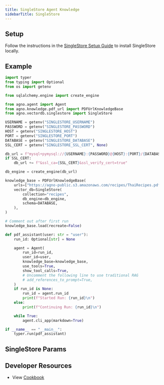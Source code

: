 ```yaml
---
title: SingleStore Agent Knowledge
sidebarTitle: SingleStore
---
```


## Setup

Follow the instructions in the [SingleStore Setup Guide](https://docs.singlestore.com/cloud/connect-to-singlestore/connect-with-mysql/connect-with-mysql-client/connect-to-singlestore-helios-using-tls-ssl/) to install SingleStore locally.

## Example

```python agent_with_knowledge.py
import typer
from typing import Optional
from os import getenv

from sqlalchemy.engine import create_engine

from agno.agent import Agent
from agno.knowledge.pdf_url import PDFUrlKnowledgeBase
from agno.vectordb.singlestore import SingleStore

USERNAME = getenv("SINGLESTORE_USERNAME")
PASSWORD = getenv("SINGLESTORE_PASSWORD")
HOST = getenv("SINGLESTORE_HOST")
PORT = getenv("SINGLESTORE_PORT")
DATABASE = getenv("SINGLESTORE_DATABASE")
SSL_CERT = getenv("SINGLESTORE_SSL_CERT", None)

db_url = f"mysql+pymysql://{USERNAME}:{PASSWORD}@{HOST}:{PORT}/{DATABASE}?charset=utf8mb4"
if SSL_CERT:
    db_url += f"&ssl_ca={SSL_CERT}&ssl_verify_cert=true"

db_engine = create_engine(db_url)

knowledge_base = PDFUrlKnowledgeBase(
    urls=["https://agno-public.s3.amazonaws.com/recipes/ThaiRecipes.pdf"],
    vector_db=SingleStore(
        collection="recipes",
        db_engine=db_engine,
        schema=DATABASE,
    ),
)

# Comment out after first run
knowledge_base.load(recreate=False)

def pdf_assistant(user: str = "user"):
    run_id: Optional[str] = None

    agent = Agent(
        run_id=run_id,
        user_id=user,
        knowledge_base=knowledge_base,
        use_tools=True,
        show_tool_calls=True,
        # Uncomment the following line to use traditional RAG
        # add_references_to_prompt=True,
    )
    if run_id is None:
        run_id = agent.run_id
        print(f"Started Run: {run_id}\n")
    else:
        print(f"Continuing Run: {run_id}\n")

    while True:
        agent.cli_app(markdown=True)

if __name__ == "__main__":
    typer.run(pdf_assistant)
```

## SingleStore Params

<Snippet file="vectordb_singlestore_params.mdx" />

## Developer Resources

- View [Cookbook](https://github.com/agno-agi/agno/blob/main/cookbook/agent_concepts/knowledge/vector_dbs/singlestore_db.py)
